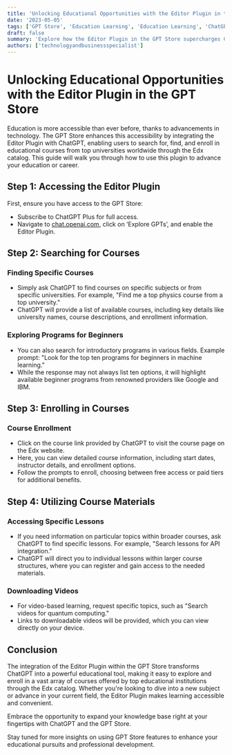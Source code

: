 ```yaml
---
title: 'Unlocking Educational Opportunities with the Editor Plugin in the GPT Store'
date: '2023-05-05'
tags: ['GPT Store', 'Education Learning', 'Education Learning', 'ChatGPT', 'Edx']
draft: false
summary: 'Explore how the Editor Plugin in the GPT Store supercharges ChatGPT’s capabilities, allowing you to find and enroll in courses from top universities around the world directly through ChatGPT.'
authors: ['technologyandbusinessspecialist']
---
```


# Unlocking Educational Opportunities with the Editor Plugin in the GPT Store

Education is more accessible than ever before, thanks to advancements in technology. The GPT Store enhances this accessibility by integrating the Editor Plugin with ChatGPT, enabling users to search for, find, and enroll in educational courses from top universities worldwide through the Edx catalog. This guide will walk you through how to use this plugin to advance your education or career.

## Step 1: Accessing the Editor Plugin

First, ensure you have access to the GPT Store:
- Subscribe to ChatGPT Plus for full access.
- Navigate to [chat.openai.com](https://chat.openai.com), click on ‘Explore GPTs’, and enable the Editor Plugin.

## Step 2: Searching for Courses

### Finding Specific Courses
- Simply ask ChatGPT to find courses on specific subjects or from specific universities. For example, "Find me a top physics course from a top university."
- ChatGPT will provide a list of available courses, including key details like university names, course descriptions, and enrollment information.

### Exploring Programs for Beginners
- You can also search for introductory programs in various fields. Example prompt: "Look for the top ten programs for beginners in machine learning."
- While the response may not always list ten options, it will highlight available beginner programs from renowned providers like Google and IBM.

## Step 3: Enrolling in Courses

### Course Enrollment
- Click on the course link provided by ChatGPT to visit the course page on the Edx website.
- Here, you can view detailed course information, including start dates, instructor details, and enrollment options.
- Follow the prompts to enroll, choosing between free access or paid tiers for additional benefits.

## Step 4: Utilizing Course Materials

### Accessing Specific Lessons
- If you need information on particular topics within broader courses, ask ChatGPT to find specific lessons. For example, "Search lessons for API integration."
- ChatGPT will direct you to individual lessons within larger course structures, where you can register and gain access to the needed materials.

### Downloading Videos
- For video-based learning, request specific topics, such as "Search videos for quantum computing."
- Links to downloadable videos will be provided, which you can view directly on your device.

## Conclusion

The integration of the Editor Plugin within the GPT Store transforms ChatGPT into a powerful educational tool, making it easy to explore and enroll in a vast array of courses offered by top educational institutions through the Edx catalog. Whether you're looking to dive into a new subject or advance in your current field, the Editor Plugin makes learning accessible and convenient.

Embrace the opportunity to expand your knowledge base right at your fingertips with ChatGPT and the GPT Store.

Stay tuned for more insights on using GPT Store features to enhance your educational pursuits and professional development.
